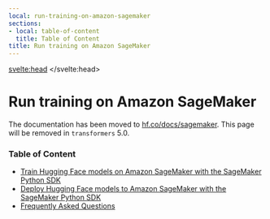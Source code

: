 ```yaml
---
local: run-training-on-amazon-sagemaker
sections:
- local: table-of-content
  title: Table of Content
title: Run training on Amazon SageMaker
---
```

<script lang="ts">
</script>
<svelte:head>
  <meta name="hf:doc:metadata" content={JSON.stringify(metadata)} >
</svelte:head>
<!---
Copyright 2020 The HuggingFace Team. All rights reserved.

Licensed under the Apache License, Version 2.0 (the "License");
you may not use this file except in compliance with the License.
You may obtain a copy of the License at

    http://www.apache.org/licenses/LICENSE-2.0

Unless required by applicable law or agreed to in writing, software
distributed under the License is distributed on an "AS IS" BASIS,
WITHOUT WARRANTIES OR CONDITIONS OF ANY KIND, either express or implied.
See the License for the specific language governing permissions and
limitations under the License.
-->

<h1 id="run-training-on-amazon-sagemaker">Run training on Amazon SageMaker</h1>

The documentation has been moved to [hf.co/docs/sagemaker](https://huggingface.co/docs/sagemaker). This page will be removed in `transformers` 5.0. 

<h3 id="table-of-content">Table of Content</h3>

- [Train Hugging Face models on Amazon SageMaker with the SageMaker Python SDK](https://huggingface.co/docs/sagemaker/train)
- [Deploy Hugging Face models to Amazon SageMaker with the SageMaker Python SDK](https://huggingface.co/docs/sagemaker/inference)
- [Frequently Asked Questions](https://huggingface.co/docs/sagemaker/faq)
